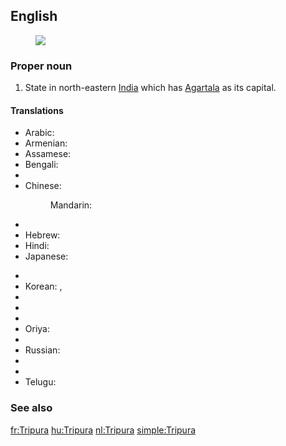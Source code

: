 ==English==
{{wikipedia}}
[[Image:Tripura in India (disputed hatched).svg|thumb|]]
===Proper noun===
{{en-proper noun}}

# State in north-eastern [[India]] which has [[Agartala]] as its capital.

====Translations====
{{trans-top|state}}
* Arabic: {{t-|ar|ترايبورا|f|tr=tribuura}}
* Armenian: {{t-|hy|Տրիպուրա|tr=Tripura}}
* Assamese: {{t|as|ত্ৰিপুৰা|sc=Beng}}
* Bengali: {{t-|bn|ত্রিপুরা|sc=Beng}}
* {{trreq|Chhattisgarhi}}
* Chinese:
*: Mandarin: {{t|cmn|特里普拉邦|tr=Tèlǐpǔlā-bāng|sc=Hani}}
* {{trreq|Gujarati}}
* Hebrew: {{t-|he|טריפורה}}
* Hindi: {{t+|hi|त्रिपुरा|tr=tripurā}}
* Japanese: {{t-|ja|トリプラ|tr=Toripura}}
{{trans-mid}}
* {{trreq|Kannada}}
* Korean: {{t|ko|트리푸라 주|sc=Kore}}, {{t|ko|트리푸라|sc=Kore}}
* {{trreq|Malayalam}}
* {{trreq|Marathi}}
* {{trreq|Nepali}}
* Oriya: {{t|or|ତ୍ରିପୁରା|sc=Orya}}
* {{trreq|Punjabi}}
* Russian: {{t-|ru|Трипура|f|tr=Tripúra}}
* {{trreq|Santali}}
* {{trreq|Tamil}}
* Telugu: {{t+|te|త్రిపుర}}
{{trans-bottom}}

===See also===
{{list|en|states of India}}


[[fr:Tripura]]
[[hu:Tripura]]
[[nl:Tripura]]
[[simple:Tripura]]